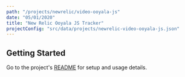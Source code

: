 ```yaml
---
path: "/projects/newrelic/video-ooyala-js"
date: "05/01/2020"
title: "New Relic Ooyala JS Tracker"
projectConfig: "src/data/projects/newrelic-video-ooyala-js.json"
---
```


## Getting Started

Go to the project's [README](https://github.com/newrelic/video-ooyala-js#readme) for setup and usage details.